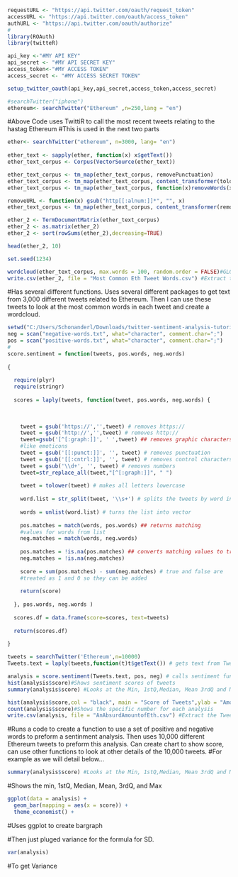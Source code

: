 
```{r}
requestURL <- "https://api.twitter.com/oauth/request_token"
accessURL <- "https://api.twitter.com/oauth/access_token"
authURL <- "https://api.twitter.com/oauth/authorize"
#
library(ROAuth)
library(twitteR)

api_key <-"#MY API KEY"
api_secret <- "#MY API SECRET KEY"
access_token<-"#MY ACCESS TOKEN"
access_secret <- "#MY ACCESS SECRET TOKEN"

setup_twitter_oauth(api_key,api_secret,access_token,access_secret)

#searchTwitter("iphone")
ethereum<- searchTwitter("Ethereum" ,n=250,lang = "en")
```

#Above Code uses TwittiR to call the most recent tweets relating to the hastag Ethereum 
#This is used in the next two parts

```{r}
ether<- searchTwitter("ethereum", n=3000, lang= "en")
                       
ether_text <- sapply(ether, function(x) x$getText())
ether_text_corpus <- Corpus(VectorSource(ether_text))

ether_text_corpus <- tm_map(ether_text_corpus, removePunctuation)
ether_text_corpus <- tm_map(ether_text_corpus, content_transformer(tolower))
ether_text_corpus <- tm_map(ether_text_corpus, function(x)removeWords(x,stopwords()))

removeURL <- function(x) gsub("http[[:alnum:]]*", "", x)
ether_text_corpus <- tm_map(ether_text_corpus, content_transformer(removeURL))

ether_2 <- TermDocumentMatrix(ether_text_corpus)
ether_2 <- as.matrix(ether_2)
ether_2 <- sort(rowSums(ether_2),decreasing=TRUE)

head(ether_2, 10)

set.seed(1234)

wordcloud(ether_text_corpus, max.words = 100, random.order = FALSE)#GLORIUS WORD CLOUD
write.csv(ether_2, file = "Most Common Eth Tweet Words.csv") #Extract the Tweet data
```
#Has several different functions. Uses several different packages to get text from 3,000 different tweets related to Ethereum. Then I can use these tweets to look at the most common words in each tweet and create a wordcloud. 
```{r}
setwd("C:/Users/Schonanderl/Downloads/twitter-sentiment-analysis-tutorial-201107-master/twitter-sentiment-analysis-tutorial-201107-master/data/opinion-lexicon-English")
neg = scan("negative-words.txt", what="character", comment.char=";")
pos = scan("positive-words.txt", what="character", comment.char=";")
#
score.sentiment = function(tweets, pos.words, neg.words)
  
{
  
  require(plyr)
  require(stringr)
  
  scores = laply(tweets, function(tweet, pos.words, neg.words) {
    
    
    
    tweet = gsub('https://','',tweet) # removes https://
    tweet = gsub('http://','',tweet) # removes http://
    tweet=gsub('[^[:graph:]]', ' ',tweet) ## removes graphic characters 
    #like emoticons 
    tweet = gsub('[[:punct:]]', '', tweet) # removes punctuation 
    tweet = gsub('[[:cntrl:]]', '', tweet) # removes control characters
    tweet = gsub('\\d+', '', tweet) # removes numbers
    tweet=str_replace_all(tweet,"[^[:graph:]]", " ") 
    
    tweet = tolower(tweet) # makes all letters lowercase
    
    word.list = str_split(tweet, '\\s+') # splits the tweets by word in a list
    
    words = unlist(word.list) # turns the list into vector
    
    pos.matches = match(words, pos.words) ## returns matching 
    #values for words from list 
    neg.matches = match(words, neg.words)
    
    pos.matches = !is.na(pos.matches) ## converts matching values to true of false
    neg.matches = !is.na(neg.matches)
    
    score = sum(pos.matches) - sum(neg.matches) # true and false are 
    #treated as 1 and 0 so they can be added
    
    return(score)
    
  }, pos.words, neg.words )
  
  scores.df = data.frame(score=scores, text=tweets)
  
  return(scores.df)
  
}

tweets = searchTwitter('Ethereum',n=10000)
Tweets.text = laply(tweets,function(t)t$getText()) # gets text from Tweets

analysis = score.sentiment(Tweets.text, pos, neg) # calls sentiment function
hist(analysis$score)#Shows sentiment scores of tweets
summary(analysis$score) #Looks at the Min, 1stQ,Median, Mean 3rdQ and Max

hist(analysis$score,col = "black", main = "Score of Tweets",ylab = "Amount of Tweets")
count(analysis$score)#Shows the specific number for each analysis 
write.csv(analysis, file = "AnAbsurdAmountofEth.csv") #Extract the Tweet data 
```
#Runs a code to create a function to use a set of positive and negative words to preform a sentinment analysis. Then uses 10,000 different Ethereum tweets to preform this analysis. Can create chart to show score, can use other functions to look at other details of the 10,000 tweets. 
#For example as we will detail below...
```{r}
summary(analysis$score) #Looks at the Min, 1stQ,Median, Mean 3rdQ and Max
```
#Shows the min, 1stQ, Median, Mean, 3rdQ, and Max
```{r}
ggplot(data = analysis) + 
  geom_bar(mapping = aes(x = score)) +
  theme_economist() +

```
#Uses ggplot to create bargraph

#Then just pluged variance for the formula for SD. 
```{r}
var(analysis)
```
#To get Variance



